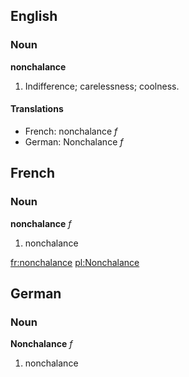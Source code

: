 ==English==

===Noun===

'''nonchalance'''

#Indifference; carelessness; coolness.

====Translations====
* French:  nonchalance ''f''
* German:  Nonchalance ''f''

==French==
===Noun===

'''nonchalance''' ''f''
# nonchalance

[[fr:nonchalance]]
[[pl:Nonchalance]]

==German==
===Noun===

'''Nonchalance''' ''f''
# nonchalance